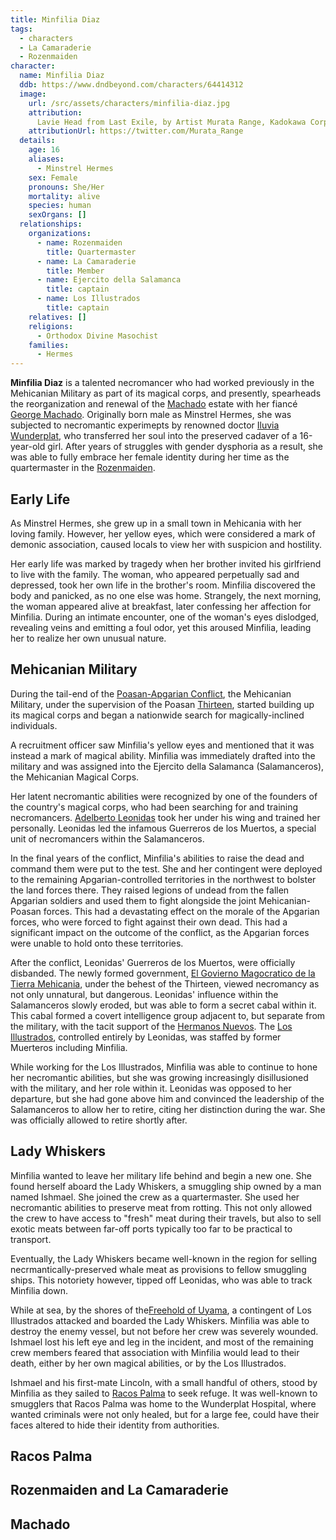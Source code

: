 ```yaml
---
title: Minfilia Diaz
tags:
  - characters
  - La Camaraderie
  - Rozenmaiden
character:
  name: Minfilia Diaz
  ddb: https://www.dndbeyond.com/characters/64414312
  image:
    url: /src/assets/characters/minfilia-diaz.jpg
    attribution:
      Lavie Head from Last Exile, by Artist Murata Range, Kadokawa Corporation
    attributionUrl: https://twitter.com/Murata_Range
  details:
    age: 16
    aliases:
      - Minstrel Hermes
    sex: Female
    pronouns: She/Her
    mortality: alive
    species: human
    sexOrgans: []
  relationships:
    organizations:
      - name: Rozenmaiden
        title: Quartermaster
      - name: La Camaraderie
        title: Member
      - name: Ejercito della Salamanca
        title: captain
      - name: Los Illustrados
        title: captain
    relatives: []
    religions:
      - Orthodox Divine Masochist
    families:
      - Hermes
---
```


<Incomplete />

**Minfilia Diaz** is a talented necromancer who had worked previously in the
Mehicanian Military as part of its magical corps, and presently, spearheads the
reorganization and renewal of the [Machado](/world/families/machado/) estate
with her fiancé [George Machado](/world/characters/george-machado/). Originally
born male as Minstrel Hermes, she was subjected to necromantic experimepts by
renowned doctor [Iluvia Wunderplat](/world/characters/iluvia-wunderplat/), who
transferred her soul into the preserved cadaver of a 16-year-old girl. After
years of struggles with gender dysphoria as a result, she was able to fully
embrace her female identity during her time as the quartermaster in the
[Rozenmaiden](/world/vehicles/rozenmaiden/).

## Early Life

As Minstrel Hermes, she grew up in a small town in Mehicania with her loving
family. However, her yellow eyes, which were considered a mark of demonic
association, caused locals to view her with suspicion and hostility.

Her early life was marked by tragedy when her brother invited his girlfriend to
live with the family. The woman, who appeared perpetually sad and depressed,
took her own life in the brother's room. Minfilia discovered the body and
panicked, as no one else was home. Strangely, the next morning, the woman
appeared alive at breakfast, later confessing her affection for Minfilia. During
an intimate encounter, one of the woman's eyes dislodged, revealing veins and
emitting a foul odor, yet this aroused Minfilia, leading her to realize her own
unusual nature.

## Mehicanian Military

During the tail-end of the
[Poasan-Apgarian Conflict](/world/events/poasan-apgarian-conflict/), the Mehicanian
Military, under the supervision of the Poasan
[Thirteen](/world/organizations/the-thirteen/), started building up its magical
corps and began a nationwide search for magically-inclined individuals.

A recruitment officer saw Minfilia's yellow eyes and mentioned that it was
instead a mark of magical ability. Minfilia was immediately drafted into the
military and was assigned into the Ejercito della Salamanca (Salamanceros), the
Mehicanian Magical Corps.

Her latent necromantic abilities were recognized by one of the founders of the
country's magical corps, who had been searching for and training necromancers.
[Adelberto Leonidas](/world/characters/adelberto-leonidas/) took her under his
wing and trained her personally. Leonidas led the infamous Guerreros de los
Muertos, a special unit of necromancers within the Salamanceros.

In the final years of the conflict, Minfilia's abilities to raise the dead and
command them were put to the test. She and her contingent were deployed to the
remaining Apgarian-controlled territories in the northwest to bolster the land
forces there. They raised legions of undead from the fallen Apgarian soldiers
and used them to fight alongside the joint Mehicanian-Poasan forces. This had a
devastating effect on the morale of the Apgarian forces, who were forced to
fight against their own dead. This had a significant impact on the outcome of
the conflict, as the Apgarian forces were unable to hold onto these territories.

After the conflict, Leonidas' Guerreros de los Muertos, were officially
disbanded. The newly formed government,
[El Govierno Magocratico de la Tierra Mehicania](/world/locations/mehicania/),
under the behest of the Thirteen, viewed necromancy as not only unnatural, but
dangerous. Leonidas' influence within the Salamanceros slowly eroded, but was
able to form a secret cabal within it. This cabal formed a covert intelligence
group adjacent to, but separate from the military, with the tacit support of the
[Hermanos Nuevos](/world/organizations/hermanos-de-la-libertad/#hermanos-nuevos).
The [Los Illustrados](/world/locations/mehicania/#los-illustrados), controlled
entirely by Leonidas, was staffed by former Muerteros including Minfilia.

While working for the Los Illustrados, Minfilia was able to continue to hone her
necromantic abilities, but she was growing increasingly disillusioned with the
military, and her role within it. Leonidas was opposed to her departure, but she
had gone above him and convinced the leadership of the Salamanceros to allow her
to retire, citing her distinction during the war. She was officially allowed to
retire shortly after.

## Lady Whiskers

Minfilia wanted to leave her military life behind and begin a new one. She found
herself aboard the Lady Whiskers, a smuggling ship owned by a man named Ishmael.
She joined the crew as a quartermaster. She used her necromantic abilities to
preserve meat from rotting. This not only allowed the crew to have access to
"fresh" meat during their travels, but also to sell exotic meats between far-off
ports typically too far to be practical to transport.

Eventually, the Lady Whiskers became well-known in the region for selling
necrmantically-preserved whale meat as provisions to fellow smuggling ships.
This notoriety however, tipped off Leonidas, who was able to track Minfilia
down.

While at sea, by the shores of the[Freehold of Uyama](/world/locations/uyama/),
a contingent of Los Illustrados attacked and boarded the Lady Whiskers. Minfilia
was able to destroy the enemy vessel, but not before her crew was severely
wounded. Ishmael lost his left eye and leg in the incident, and most of the
remaining crew members feared that association with Minfilia would lead to their
death, either by her own magical abilities, or by the Los Illustrados.

Ishmael and his first-mate Lincoln, with a small handful of others, stood by
Minfilia as they sailed to [Racos Palma](/world/locations/racos-palma/) to seek
refuge. It was well-known to smugglers that Racos Palma was home to the
Wunderplat Hospital, where wanted criminals were not only healed, but for a
large fee, could have their faces altered to hide their identity from
authorities.

## Racos Palma

## Rozenmaiden and La Camaraderie

## Machado
